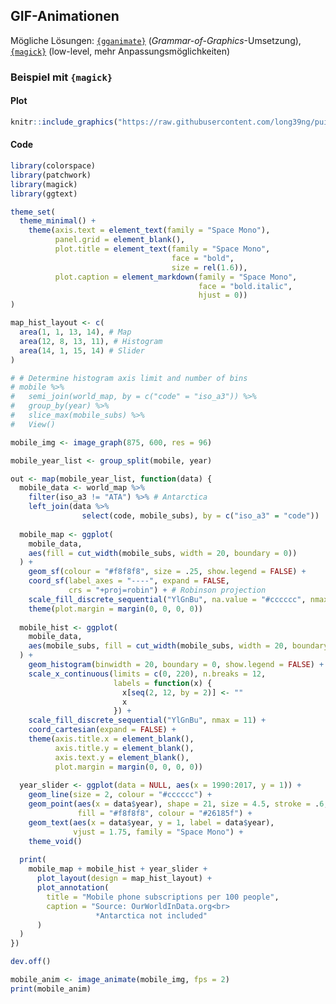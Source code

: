 ## GIF-Animationen

Mögliche Lösungen: [`{gganimate}`](https://gganimate.com) (*Grammar-of-Graphics*-Umsetzung), [`{magick}`](https://docs.ropensci.org/magick/) (low-level, mehr Anpassungsmöglichkeiten)

### Beispiel mit `{magick}` {.unlisted .unnumbered .panelset}

#### Plot {-}

```r
knitr::include_graphics("https://raw.githubusercontent.com/long39ng/puig_orgaladhad/main/2020_46_historical_phones/figs/world-mobile-animation-1.gif")
```

#### Code {-}

```r
library(colorspace)
library(patchwork)
library(magick)
library(ggtext)

theme_set(
  theme_minimal() +
    theme(axis.text = element_text(family = "Space Mono"),
          panel.grid = element_blank(),
          plot.title = element_text(family = "Space Mono",
                                    face = "bold",
                                    size = rel(1.6)),
          plot.caption = element_markdown(family = "Space Mono",
                                          face = "bold.italic",
                                          hjust = 0))
)

map_hist_layout <- c(
  area(1, 1, 13, 14), # Map
  area(12, 8, 13, 11), # Histogram
  area(14, 1, 15, 14) # Slider
)

# # Determine histogram axis limit and number of bins
# mobile %>% 
#   semi_join(world_map, by = c("code" = "iso_a3")) %>% 
#   group_by(year) %>% 
#   slice_max(mobile_subs) %>% 
#   View()

mobile_img <- image_graph(875, 600, res = 96)

mobile_year_list <- group_split(mobile, year)

out <- map(mobile_year_list, function(data) {
  mobile_data <- world_map %>% 
    filter(iso_a3 != "ATA") %>% # Antarctica
    left_join(data %>% 
                select(code, mobile_subs), by = c("iso_a3" = "code"))
  
  mobile_map <- ggplot(
    mobile_data,
    aes(fill = cut_width(mobile_subs, width = 20, boundary = 0))
  ) +
    geom_sf(colour = "#f8f8f8", size = .25, show.legend = FALSE) +
    coord_sf(label_axes = "----", expand = FALSE,
             crs = "+proj=robin") + # Robinson projection
    scale_fill_discrete_sequential("YlGnBu", na.value = "#cccccc", nmax = 11) +
    theme(plot.margin = margin(0, 0, 0, 0))
  
  mobile_hist <- ggplot(
    mobile_data,
    aes(mobile_subs, fill = cut_width(mobile_subs, width = 20, boundary = 0))
  ) +
    geom_histogram(binwidth = 20, boundary = 0, show.legend = FALSE) +
    scale_x_continuous(limits = c(0, 220), n.breaks = 12,
                       labels = function(x) {
                         x[seq(2, 12, by = 2)] <- ""
                         x
                       }) +
    scale_fill_discrete_sequential("YlGnBu", nmax = 11) +
    coord_cartesian(expand = FALSE) +
    theme(axis.title.x = element_blank(),
          axis.title.y = element_blank(),
          axis.text.y = element_blank(),
          plot.margin = margin(0, 0, 0, 0))
  
  year_slider <- ggplot(data = NULL, aes(x = 1990:2017, y = 1)) +
    geom_line(size = 2, colour = "#cccccc") +
    geom_point(aes(x = data$year), shape = 21, size = 4.5, stroke = .6,
               fill = "#f8f8f8", colour = "#26185f") +
    geom_text(aes(x = data$year, y = 1, label = data$year),
              vjust = 1.75, family = "Space Mono") +
    theme_void()
  
  print(
    mobile_map + mobile_hist + year_slider +
      plot_layout(design = map_hist_layout) +
      plot_annotation(
        title = "Mobile phone subscriptions per 100 people",
        caption = "Source: OurWorldInData.org<br>
                   *Antarctica not included"
      )
  )
})

dev.off()

mobile_anim <- image_animate(mobile_img, fps = 2)
print(mobile_anim)
```

